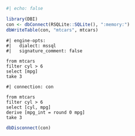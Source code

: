 ```r
#| echo: false

library(DBI)
con <- dbConnect(RSQLite::SQLite(), ":memory:")
dbWriteTable(con, "mtcars", mtcars)
```

```prql
#| engine-opts:
#|   dialect: mssql
#|   signature_comment: false

from mtcars
filter cyl > 6
select [mpg]
take 3
```

```prql
#| connection: con

from mtcars
filter cyl > 6
select [cyl, mpg]
derive [mpg_int = round 0 mpg]
take 3
```

```r
dbDisconnect(con)
```
